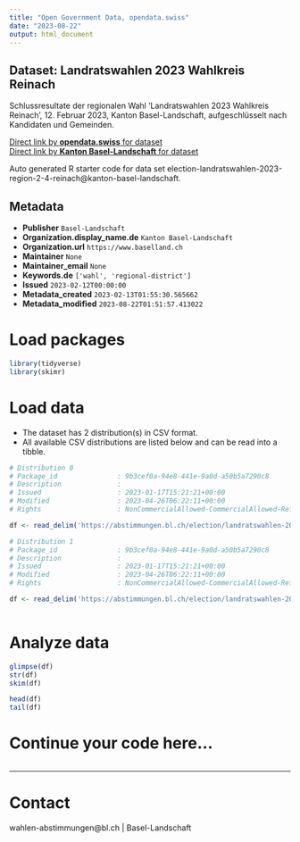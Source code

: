 ```yaml
---
title: "Open Government Data, opendata.swiss"
date: "2023-08-22"
output: html_document
---
```


## Dataset: Landratswahlen 2023 Wahlkreis Reinach

Schlussresultate der regionalen Wahl 'Landratswahlen 2023 Wahlkreis Reinach', 12. Februar 2023, Kanton Basel-Landschaft, aufgeschlüsselt nach Kandidaten und Gemeinden.

[Direct link by **opendata.swiss** for dataset](https://opendata.swiss/de/dataset/landratswahlen-2023-wahlkreis-reinach)<br>
[Direct link by **Kanton Basel-Landschaft** for dataset](https://abstimmungen.bl.ch/election/landratswahlen-2023-region-2-4-reinach/data)

Auto generated R starter code for data set election-landratswahlen-2023-region-2-4-reinach@kanton-basel-landschaft.

## Metadata

- **Publisher** `Basel-Landschaft`
- **Organization.display_name.de** `Kanton Basel-Landschaft`
- **Organization.url** `https://www.baselland.ch`
- **Maintainer** `None`
- **Maintainer_email** `None`
- **Keywords.de** `['wahl', 'regional-district']`
- **Issued** `2023-02-12T00:00:00`
- **Metadata_created** `2023-02-13T01:55:30.565662`
- **Metadata_modified** `2023-08-22T01:51:57.413022`


# Load packages

```r

library(tidyverse)
library(skimr)

```

# Load data

-   The dataset has 2 distribution(s) in CSV format.
-   All available CSV distributions are listed below and can be read into a tibble.

```r

# Distribution 0
# Package_id               : 9b3cef0a-94e8-441e-9a0d-a50b5a7290c8
# Description              : 
# Issued                   : 2023-01-17T15:21:21+00:00
# Modified                 : 2023-04-26T06:22:11+00:00
# Rights                   : NonCommercialAllowed-CommercialAllowed-ReferenceRequired

df <- read_delim('https://abstimmungen.bl.ch/election/landratswahlen-2023-region-2-4-reinach/data-csv')

# Distribution 1
# Package_id               : 9b3cef0a-94e8-441e-9a0d-a50b5a7290c8
# Description              : 
# Issued                   : 2023-01-17T15:21:21+00:00
# Modified                 : 2023-04-26T06:22:11+00:00
# Rights                   : NonCommercialAllowed-CommercialAllowed-ReferenceRequired

df <- read_delim('https://abstimmungen.bl.ch/election/landratswahlen-2023-region-2-4-reinach/data-parties-csv')



```

# Analyze data

```r

glimpse(df)
str(df)
skim(df)

head(df)
tail(df)

```

# Continue your code here...

```r

```

------------------------------------------------------------------------

# Contact

wahlen-abstimmungen@bl.ch | Basel-Landschaft

